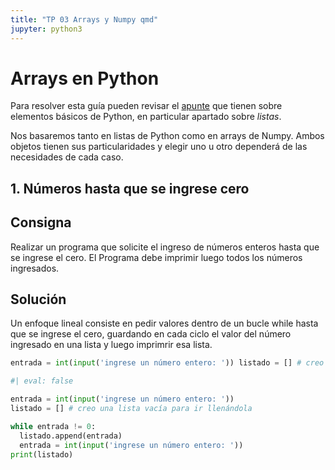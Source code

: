 ```yaml
---
title: "TP 03 Arrays y Numpy qmd"
jupyter: python3
---
```


# Arrays en Python

Para resolver esta guía pueden revisar el [apunte](https://colab.research.google.com/drive/1ouJhLmE5PclOwe19QgzcstNqBrAlAN5N) que tienen sobre elementos básicos de Python, en particular apartado sobre *listas*.

Nos basaremos tanto en listas de Python como en arrays de Numpy. Ambos objetos tienen sus particularidades y elegir uno u otro dependerá de las necesidades de cada caso.

## 1. Números hasta que se ingrese cero

::: panel-tabset
## Consigna

Realizar un programa que solicite el ingreso de números enteros hasta que se ingrese el cero. El Programa debe imprimir luego todos los números ingresados.

## Solución

Un enfoque lineal consiste en pedir valores dentro de un bucle while hasta que se ingrese el cero, guardando en cada ciclo el valor del número ingresado en una lista y luego imprimrir esa lista.

``` python
entrada = int(input('ingrese un número entero: ')) listado = [] # creo una lista vacía para ir llenándola  while entrada != 0:   listado.append(entrada)   entrada = int(input('ingrese un número entero: ')) print(listado)
```
:::

``` python
#| eval: false

entrada = int(input('ingrese un número entero: '))
listado = [] # creo una lista vacía para ir llenándola

while entrada != 0:
  listado.append(entrada)
  entrada = int(input('ingrese un número entero: '))
print(listado)
```